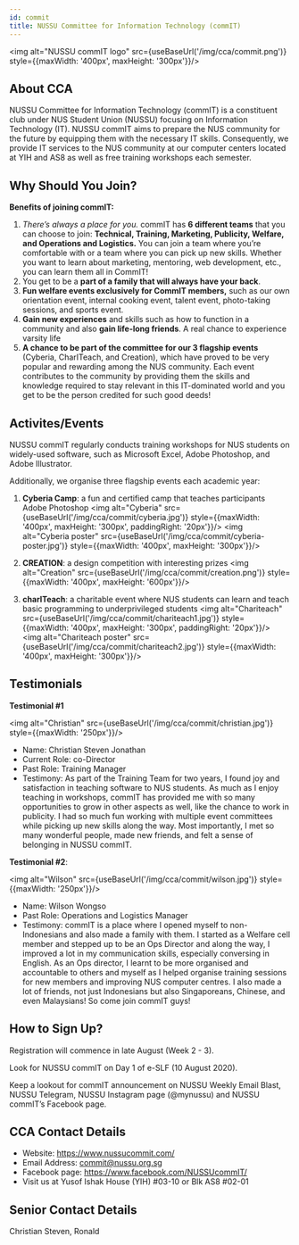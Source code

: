 ```yaml
---
id: commit
title: NUSSU Committee for Information Technology (commIT)
---
```



<img alt="NUSSU commIT logo" src={useBaseUrl('/img/cca/commit.png')} style={{maxWidth: '400px', maxHeight: '300px'}}/>

## About CCA
NUSSU Committee for Information Technology (commIT) is a constituent club under NUS Student Union (NUSSU) focusing on Information Technology (IT). NUSSU commIT aims to prepare the NUS community for the future by equipping them with the necessary IT skills. Consequently, we provide IT services to the NUS community at our computer centers located at YIH and AS8 as well as free training workshops each semester.


## Why Should You Join?
**Benefits of joining commIT:**
1. *There’s always a place for you.* commIT has **6 different teams** that you can choose to join: **Technical, Training, Marketing, Publicity, Welfare, and Operations and Logistics.** You can join a team where you’re comfortable with or a team where you can pick up new skills. Whether you want to learn about marketing, mentoring, web development, etc., you can learn them all in CommIT!
2. You get to be a **part of a family that will always have your back**.
3. **Fun welfare events exclusively for CommIT members,** such as our own orientation event, internal cooking event, talent event, photo-taking sessions, and sports event.
4. **Gain new experiences** and skills such as how to function in a community and also **gain life-long friends**. A real chance to experience varsity life
5. **A chance to be part of the committee for our 3 flagship events** (Cyberia, CharITeach, and Creation), which have proved to be very popular and rewarding among the NUS community. Each event contributes to the community by providing them the skills and knowledge required to stay relevant in this IT-dominated world and you get to be the person credited for such good deeds!


## Activites/Events
NUSSU commIT regularly conducts training workshops for NUS students on widely-used software, such as Microsoft Excel, Adobe Photoshop, and Adobe Illustrator. 

Additionally, we organise three flagship events each academic year: 
1. **Cyberia Camp**: a fun and certified camp that teaches participants Adobe Photoshop
<img alt="Cyberia" src={useBaseUrl('/img/cca/commit/cyberia.jpg')} style={{maxWidth: '400px', maxHeight: '300px', paddingRight: '20px'}}/>
<img alt="Cyberia poster" src={useBaseUrl('/img/cca/commit/cyberia-poster.jpg')} style={{maxWidth: '400px', maxHeight: '300px'}}/>

2. **CREATION**: a design competition with interesting prizes
<img alt="Creation" src={useBaseUrl('/img/cca/commit/creation.png')} style={{maxWidth: '400px', maxHeight: '600px'}}/>

3. **charITeach**: a charitable event where NUS students can learn and teach basic programming to underprivileged students
<img alt="Chariteach" src={useBaseUrl('/img/cca/commit/chariteach1.jpg')} style={{maxWidth: '400px', maxHeight: '300px', paddingRight: '20px'}}/>
<img alt="Chariteach poster" src={useBaseUrl('/img/cca/commit/chariteach2.jpg')} style={{maxWidth: '400px', maxHeight: '300px'}}/>


## Testimonials
**Testimonial #1**

<img alt="Christian" src={useBaseUrl('/img/cca/commit/christian.jpg')} style={{maxWidth: '250px'}}/>

- Name: Christian Steven Jonathan
- Current Role: co-Director
- Past Role: Training Manager
- Testimony: As part of the Training Team for two years, I found joy and satisfaction in teaching software to NUS students. As much as I enjoy teaching in workshops, commIT has provided me with so many opportunities to grow in other aspects as well, like the chance to work in publicity. I had so much fun working with multiple event committees while picking up new skills along the way. Most importantly, I met so many wonderful people, made new friends, and felt a sense of belonging in NUSSU commIT.

**Testimonial #2**:

<img alt="Wilson" src={useBaseUrl('/img/cca/commit/wilson.jpg')} style={{maxWidth: '250px'}}/>

- Name: Wilson Wongso
- Past Role: Operations and Logistics Manager
- Testimony: commIT is a place where I opened myself to non-Indonesians and also made a family with them. I started as a Welfare cell member and stepped up to be an Ops Director and along the way, I improved a lot in my communication skills, especially conversing in English. As an Ops director, I learnt to be more organised and accountable to others and myself as I helped organise training sessions for new members and improving NUS computer centres. I also made a lot of friends, not just Indonesians but also Singaporeans, Chinese, and even Malaysians! So come join commIT guys!


## How to Sign Up?
Registration will commence in late August (Week 2 - 3). 

Look for NUSSU commIT on Day 1 of e-SLF (10 August 2020).

Keep a lookout for commIT announcement on NUSSU Weekly Email Blast, NUSSU Telegram, NUSSU Instagram page (@mynussu) and NUSSU commIT’s Facebook page.


## CCA Contact Details
- Website: https://www.nussucommit.com/ 
- Email Address: commit@nussu.org.sg
- Facebook page: https://www.facebook.com/NUSSUcommIT/
- Visit us at Yusof Ishak House (YIH) #03-10 or Blk AS8 #02-01


## Senior Contact Details
Christian Steven, Ronald

